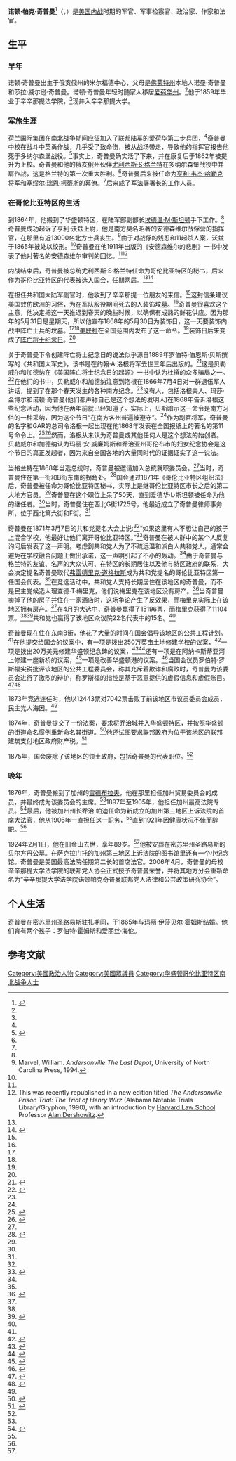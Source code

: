 {{Infobox officeholder
|name=诺顿·奇普曼
|native_name= Norton Chipman
|image= Norton P. Chipman - Brady-Handy.jpg
|office= 美国众议院代表<br>来自[[哥伦比亚特区单一国会选区|哥伦比亚特区单一国会选区]]
|term_start= 1871年4月21日
|term_end= 1875年3月3日
|predecessor= 选区建立
|successor= 选区废除
|birth_name= 诺顿·帕克·奇普曼
|birth_date= {{birth date|1834|3|7}}
|birth_place={{USA-1822}}[[俄亥俄州|俄亥俄州]]米尔福德中心
|death_date= {{death date and age|1924|2|1|1834|3|7}}
|death_place= {{USA-1912}}[[加利福尼亚州|加利福尼亚州]][[旧金山|旧金山]]
|party= [[共和党_(美国)|共和党]]
|spouse= 玛丽·福尔摩斯
|children= 2
|education= [[华盛顿大学|华盛顿大学]]<br>辛辛那提大學法學院 （[[法学士|法学士]]）
}}
'''诺顿·帕克·奇普曼'''<ref name= bearer>{{cite news |title= Dispatch Bearer for Lincoln Dies: Chipman, Judge-Advocate in Civil War, Sentenced Andersonville Jailer to Gallows |work= The Baltimore Sun |date= 1924-02-02 |page= 4 |id= {{ProQuest|537161544}} }}</ref>（{{lang-en|Norton Parker Chipman}}，{{bd|1834年|3月7日|1924年|2月1日}}）是[[美国内战|美国内战]]时期的军官、军事检察官、政治家、作家和法官。

== 生平 ==
=== 早年 ===
诺顿·奇普曼出生于俄亥俄州的米尔福德中心，父母是[[佛蒙特州|佛蒙特州]]本地人诺曼·奇普曼和莎拉·威尔逊·奇普曼。诺顿·奇普曼年轻时随家人移居[[爱荷华州|爱荷华州]]。<ref name= bearer/>他于1859年毕业于辛辛那提法学院，<ref name= bearer/>现并入辛辛那提大学。

=== 军旅生涯 ===
荷兰国际集团在南北战争期间应征加入了联邦陆军的爱荷华第二步兵团，<ref name= voice/>奇普曼中校在战斗中英勇作战，几乎受了致命伤，被从战场带走，导致他的指挥官报告他死于多纳尔森堡战役。<ref name=low-03-31-1871>{{cite news |title= Letter from Washington |work= The Baltimore Sun |date= 1871-03-31 |page= 4 |id= {{ProQuest|534041168}} }}</ref>事实上，奇普曼确实活了下来，并在康复后于1862年被提升为上校。奇普曼和他的俄亥俄州伙伴[[尤利西斯·S·格兰特|尤利西斯·S·格兰特]]在多纳尔森堡战役中并肩作战，这是格兰特的第一次重大胜利。<ref name= voice/>奇普曼后来被任命为[[亨利·韦杰·哈勒克|亨利·韦杰·哈勒克]]将军和[[塞缪尔·瑞恩·柯蒂斯|塞缪尔·瑞恩·柯蒂斯]]的幕僚。<ref name= bearer/>后来成了军法署署长的工作人员。

=== 在哥伦比亚特区的生活 ===
到1864年，他搬到了华盛顿特区，在陆军部副部长[[埃德温·M·斯坦顿|埃德温·M·斯坦顿]]手下工作。<ref name= bearer/>奇普曼成功起诉了亨利·沃兹上尉，他是南方臭名昭著的安德森维尔战俘营的指挥官，在那里有近13000名北方士兵丧生。<ref>Marvel, William. ''Andersonville The Last Depot'', University of North Carolina Press, 1994.</ref>由于对战俘的残忍和11起杀人案，沃兹于1865年被处以绞刑。<ref name= bearer/>奇普曼在他1911年出版的《安德森维尔的悲剧》一书中发表了他对著名的安德森维尔审判的回忆。<ref name= bearer/><ref>This was recently republished in a new edition titled ''The Andersonville Prison Trial: The Trial of Henry Wirz'' (Alabama Notable Trials Library/Gryphon, 1990), with an introduction by [[Harvard_Law_School|Harvard Law School]] Professor [[Alan_Dershowitz|Alan Dershowitz]].</ref>

内战结束后，奇普曼被总统尤利西斯·S·格兰特任命为哥伦比亚特区的秘书，后来作为哥伦比亚特区的代表被选入国会，任期两届。<ref name= bearer/><ref name=voice>{{cite document |title=The District Had a Voice, if Not a Vote, in the 42nd Congress |last= Gibbs |first=C. R. |work=The Washington Post |date=1989-03-02 |page=DC3 |id= {{ProQuest|140076816}} }}</ref>

在担任共和国大陆军副官时，他收到了辛辛那提一位朋友的来信。<ref name= founded/>这封信条建议美国效仿欧洲的习俗，为在军队服役期间死去的人装饰坟墓。<ref name= founded/>奇普曼很喜欢这个主意，他决定把这一天推迟到春天的晚些时候，以确保有成熟的鲜花供应。因为那年的5月31日是星期天，所以他宣布1868年的5月30日为装饰日，这一天要装饰内战中阵亡士兵的坟墓。<ref name= voice/><ref name= founded/>[[美联社|美联社]]在全国范围内发布了这一命令。<ref name= founded/>装饰日后来变成了[[阵亡将士纪念日|阵亡将士纪念日]]。<ref name= voice/>

关于奇普曼下令创建阵亡将士纪念日的说法似乎源自1889年罗伯特·伯恩斯·贝斯撰写的《共和国大军史》，该书是在约翰·A·洛根将军去世三年后出版的。<ref name=":0">{{Cite book|title=The History of the Grand Army of the Republic|url=https://archive.org/details/historyofgrandar00beat|last=Beath|first=Robert B.|publisher=Bryan, Taylor and Co.|year=1889|location=New York|pages=[https://archive.org/details/historyofgrandar00beat/page/90 90], 91}}</ref>这是贝勒威尔和加德纳在《美国阵亡将士纪念日的起源》一书中认为杜撰的众多骗局之一。<ref name=":1">{{Cite book|title=The Genesis of the Memorial Day Holiday in America|last=Bellware|first=Daniel A. and Richard Gardiner|publisher=Columbus State University|year=2014|isbn=978-0-692-29225-9|location=Columbus, Georgia|pages=33, 31}}</ref>在他们的书中，贝勒威尔和加德纳注意到洛根在1866年7月4日对一群退伍军人讲话，提到了在那个春天发生的各种南方纪念。<ref name=":1" />没有人，包括洛根夫人、玛莎·金博尔和诺顿·奇普曼(他们都声称自己是这个想法的发明人)在1868年告诉洛根这些纪念活动，因为他在两年前就已经知道了。实际上，贝斯暗示这一命令是南方习俗的一种采纳，因为这个节日“在南方各州普遍被遵守”。<ref name=":0" />作为副官将军，奇普曼的名字和GAR的总司令洛根一起出现在他1868年发表在全国报纸上的著名的第11号命令上。<ref>{{Cite news|url=https://chroniclingamerica.loc.gov/lccn/sn85042146/1868-05-14/ed-1/seq-3/|title=Headquarters of the Grand Army of the Republic|date=1868-03-14|work=The Tri-Weekly Standard|access-date=2019-05-08|archive-date=2021-01-22|archive-url=https://web.archive.org/web/20210122062028/https://chroniclingamerica.loc.gov/lccn/sn85042146/1868-05-14/ed-1/seq-3/|dead-url=no}}</ref><ref>{{Cite news|url=https://chroniclingamerica.loc.gov/lccn/sn85026241/1868-05-14/ed-1/seq-1/|title=Honor Your Brave Dead|date=1868-05-14|work=The Belmont Chronicle|access-date=2019-05-08|archive-date=2019-05-08|archive-url=https://web.archive.org/web/20190508214607/https://chroniclingamerica.loc.gov/lccn/sn85026241/1868-05-14/ed-1/seq-1/|dead-url=no}}</ref>然而，洛根从未认为奇普曼或其他任何人是这个想法的始创者。贝勒威尔和加德纳认为玛丽·安·威廉姆斯和乔治亚州哥伦布市的妇女纪念协会是这个节日的真正发起者，因为来自全国各地的大量同时代的证据证实了这一说法。

当格兰特在1868年当选总统时，奇普曼被邀请加入总统就职委员会。<ref name= voice/>当时，奇普曼住在第一街和[[独立大道_(华盛顿哥伦比亚特区)|B街]]东南的拐角处。<ref>{{cite news |title= Letter from Washington |work= The Baltimore Sun |date= 1870-12-19 |page= 4 |id= {{ProQuest|534033468}} }}</ref>国会通过1871年《哥伦比亚特区组织法》后，奇普曼被任命为哥伦比亚特区秘书，实际上是继哥伦比亚特区市长之后的第二大地方官员。<ref name= voice/>奇普曼在这个职位上呆了50天，直到爱德华·L·斯坦顿被任命为他的继任者。<ref name= voice/>当时，奇普曼住在西北G街1725号，他最近成立了奇普曼律师事务所，位于西北第六街和F街。<ref name= voice/>

奇普曼在1871年3月7日的共和党提名大会上说:<ref name= voice/>“如果这里有人不想让自己的孩子上混合学校，他最好让他们离开哥伦比亚特区。”<ref name= election>{{cite news |title= Letter from Washington |date= 1871-04-20 |work= The Baltimore Sun|page= 4 |id= {{ProQuest|534047130}} }}</ref>奇普曼在被人群中的某个人反复询问后发表了这一声明。考虑到共和党人为了不疏远温和派白人共和党人，通常会避免在学校融合问题上做出承诺，这一声明引起了不小的轰动。<ref name= election/>由于奇普曼与格兰特的友谊、名声的大众认可、在特区的长期居住以及他与特区政府的联系，大会决定提名奇普曼取代[[弗雷德里克·道格拉斯|弗雷德里克·道格拉斯]]成为共和党提名的哥伦比亚特区第一任国会代表。<ref name=low-03-31-1871/>在竞选活动中，共和党人支持长期居住在该地区的奇普曼，而不是民主党候选人理查德·T·梅里克，他们说梅里克在该地区没有房产。<ref name= low-04-03-1871>{{cite news |title= Letter from Washington |work= The Baltimore Sun |date= 1871-04-03 |page= 4 |id= {{ProQuest|534050717}} }}</ref>当奇普曼卖掉了他的房子并住在一家酒店时，这场争论产生了反效果，而梅里克实际上在该地区拥有房产。<ref name= low-04-03-1871/>在4月的大选中，奇普曼赢得了15196票，而梅里克获得了11104票。<ref name= voice/><ref name=twe>{{cite news |title= The Washington Election |work= The Baltimore Sun |date= 1871-04-20 |page= 1 |id= {{ProQuest|534047156}} }}</ref>共和党也赢得了该地区众议院22名代表中的15名。<ref name= twe/>

奇普曼现在住在东南B街，他花了大量的时间在国会倡导该地区的公共工程计划。<ref name= voice/>在他提交给国会的议案中，有一项是拨出250万英亩土地修建学校的议案，<ref>{{cite news |title= Letters from Washington |work= The Baltimore Sun |date= 1871-12-11 |page= 4 |id= {{ProQuest|534076908}} }}</ref>一项是拨出20万美元修建华盛顿纪念碑的议案，<ref>{{cite news |title= Forty-Second Congress, 2d Session |work= The Baltimore Sun |date= 1872-01-23 |page= 4 |id= {{ProQuest|534079883}} }}</ref><ref>{{cite news |title= Washington Notes |first= Grace |last= Greenwood |work= The New York Times |date= 1873-02-22 |page= 4 |id= {{ProQuest|93303385}} }}</ref>还有一项是在阿纳卡斯蒂亚河上修建一座新桥的议案，<ref>{{cite news |title= Forty-Third Congress, First Session |work= The Baltimore Sun
|date= 1873-12-16 |page= 4 |id= {{ProQuest|534158998}}
}}</ref>一项是改善华盛顿港的议案。<ref>{{cite news |title= Forty-Third Congress, First Session |work= The Baltimore Sun |date= 1874-01-20 |page= 4 |id= {{ProQuest|534164609}} }}</ref>当国会议员罗伯特·罗斯福尖锐批评该地区的公共工程委员会，称其充斥着欺诈和腐败时，奇普曼为该委员会进行了激烈的辩护，称罗斯福的指控是基于恶意提供的虚假信息和虚假账目。<ref>{{cite news |title= Forty-Second Congress, Third Session |work= The Baltimore Sun |date= 1873-02-06 |page= 4 |id= {{ProQuest|534129661}} }}</ref><ref>{{cite news |title= Washington: Legislation in Favor of Poor Country Weeklies—The New Loan—Louisiana—the Massachusetts Senatorship |date= 1873-02-12 |work= The New York Times |page= 1 |id= {{ProQuest|93307575}} }}</ref>

1873年竞选连任时，他以12443票对7042票击败了前该地区市议员委员会成员，民主党人海因。<ref name= voice/>

1874年，奇普曼提交了一份法案，要求将[[乔治城_(华盛顿特区)|乔治城]]并入华盛顿特区，并按照华盛顿的街道命名惯例重新命名其街道。<ref>{{cite news |title= Letter from Washington |work= The Baltimore Sun |date= 1874-02-17 |page= 4 |id= {{ProQuest|534169830}} }}</ref>他还试图要求联邦政府为位于该地区的联邦建筑支付地区政府财产税。<ref>{{cite news |title= Forty-Third Congress, First Session |work= The Baltimore Sun |date= 1874-03-17 |page= 4 |id= {{ProQuest|534173568}} }}</ref>

1875年，国会废除了该地区的领土政府，包括奇普曼的代表职位。<ref name= voice/>

===晚年===
1876年，奇普曼搬到了加州的[[雷德布拉夫_(加利福尼亚州)|雷德布拉夫]]，他在那里担任加州贸易委员会的成员，并最终成为该委员会的主席。<ref name= bearer/>1897年至1905年，他担任加州最高法院专员。<ref name= founded>{{cite news |title= Decoration Day Founded Upon European Custom |first= Frank Insco |last= Whitehead |work= The Washington Post |date= 1922-07-09 |page= 10 |id= {{ProQuest|146003160}} }}</ref>最后，他被加州州长乔治·帕迪任命为新成立的加州第三地区上诉法院的首席大法官，他从1906年一直担任这一职务，<ref name= bearer/>直到1921年因健康状况不佳而辞职。<ref name= founded/>

1924年2月1日，他在旧金山去世，享年89岁。<ref name= bearer/>他被安葬在密苏里州圣路易斯的贝尔方丹公墓。在萨克拉门托的加州第三地区上诉法院的图书馆里还有一个小纪念馆。奇普曼是美国最高法院任期第二长的首席法官。2006年4月，奇普曼的母校辛辛那提大学法学院的联邦党人协会正式授予奇普曼荣誉，并将其地方分会重新命名为“辛辛那提大学法学院诺顿帕克奇普曼联邦党人法律和公共政策研究协会”。

== 个人生活 ==
奇普曼在密苏里州圣路易斯驻扎期间，于1865年与玛丽·伊莎贝尔·霍姆斯结婚。他们育有两个孩子：罗伯特·霍姆斯和爱丽丝·海伦。

==参考文献==
{{reflist|2}}

[[Category:美國政治人物|Category:美國政治人物]]
[[Category:美國眾議員|Category:美國眾議員]]
[[Category:华盛顿哥伦比亚特区南北战争人士|Category:华盛顿哥伦比亚特区南北战争人士]]